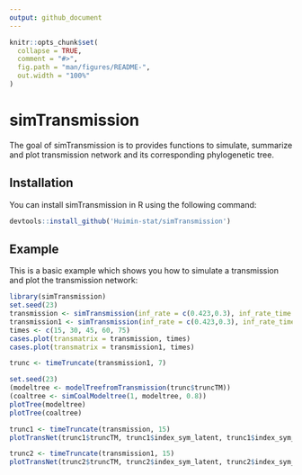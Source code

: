 ```yaml
---
output: github_document
---
```


<!-- README.md is generated from README.Rmd. Please edit that file -->

```r
knitr::opts_chunk$set(
  collapse = TRUE,
  comment = "#>",
  fig.path = "man/figures/README-",
  out.width = "100%"
)
```

# simTransmission

<!-- badges: start -->
<!-- badges: end -->

The goal of simTransmission is to provides functions to simulate, summarize and plot transmission network and its corresponding phylogenetic tree.

## Installation

You can install simTransmission in R using the following command:

``` r
devtools::install_github('Huimin-stat/simTransmission')
```

## Example

This is a basic example which shows you how to simulate a transmission and plot the transmission network:

```r
library(simTransmission)
set.seed(23)
transmission <- simTransmission(inf_rate = c(0.423,0.3), inf_rate_time = c(0,50), diag_rate = 0.143, rec_rate_asy = 0.052, rec_rate_sym = 0.0476, death_prop = 0.05, death_rate = 0.0357, inf_rate_diag = 0.02, asy_prop = 0.179, ngeneration = 8)
transmission1 <- simTransmission(inf_rate = c(0.423,0.3), inf_rate_time = c(0,50), diag_rate = 0.143, rec_rate_asy = 0.052, rec_rate_sym = 0.0476, death_prop = 0.05, death_rate = 0.0357, inf_rate_diag = 0.02, asy_prop = 0, ngeneration = 8)
times <- c(15, 30, 45, 60, 75)
cases.plot(transmatrix = transmission, times)
cases.plot(transmatrix = transmission1, times)

trunc <- timeTruncate(transmission1, 7)

set.seed(23)
(modeltree <- modelTreefromTransmission(trunc$truncTM))
(coaltree <- simCoalModeltree(1, modeltree, 0.8))
plotTree(modeltree)
plotTree(coaltree)

trunc1 <- timeTruncate(transmission, 15)
plotTransNet(trunc1$truncTM, trunc1$index_sym_latent, trunc1$index_sym_diagnosed, trunc1$index_sym_recovered, trunc1$index_asy_infectious, trunc1$index_asy_recovered, trunc1$index_dead)

trunc2 <- timeTruncate(transmission1, 15)
plotTransNet(trunc2$truncTM, trunc2$index_sym_latent, trunc2$index_sym_diagnosed, trunc2$index_sym_recovered, trunc2$index_asy_infectious, trunc2$index_asy_recovered, trunc1$index_dead)

```



